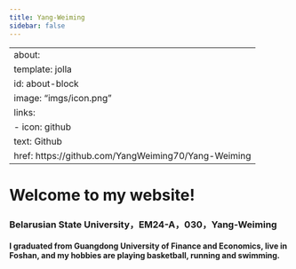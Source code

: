 ```yaml
---
title: Yang-Weiming
sidebar: false
---
```

---
about:
  template: jolla
  id: about-block
  image: "imgs/icon.png"
  links:
    - icon: github
      text: Github
      href: https://github.com/YangWeiming70/Yang-Weiming
---

::: {#about-block}
:::

# Welcome to my website!

### Belarusian State University，EM24-A，030，Yang-Weiming
#### I graduated from Guangdong University of Finance and Economics, live in Foshan, and my hobbies are playing basketball, running and swimming.



